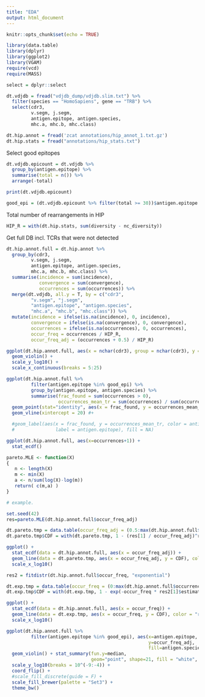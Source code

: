 ```yaml
---
title: "EDA"
output: html_document
---
```


```r
knitr::opts_chunk$set(echo = TRUE)
```

```r
library(data.table)
library(dplyr)
library(ggplot2)
library(VGAM)
require(vcd)
require(MASS)

select = dplyr::select
```

```r
dt.vdjdb = fread("vdjdb_dump/vdjdb.slim.txt") %>%
  filter(species == "HomoSapiens", gene == "TRB") %>%
  select(cdr3, 
         v.segm, j.segm,
         antigen.epitope, antigen.species,
         mhc.a, mhc.b, mhc.class)

dt.hip.annot = fread('zcat annotations/hip_annot_1.txt.gz')
dt.hip.stats = fread("annotations/hip_stats.txt")
```

Select good epitopes

```r
dt.vdjdb.epicount = dt.vdjdb %>%
  group_by(antigen.epitope) %>%
  summarise(total = n()) %>%
  arrange(-total)

print(dt.vdjdb.epicount)

good_epi = (dt.vdjdb.epicount %>% filter(total >= 30))$antigen.epitope
```

Total number of rearrangements in HIP

```r
HIP_R = with(dt.hip.stats, sum(diversity - nc_diversity))
```

Get full DB incl. TCRs that were not detected

```r
dt.hip.annot.full = dt.hip.annot %>%
  group_by(cdr3, 
         v.segm, j.segm,
         antigen.epitope, antigen.species,
         mhc.a, mhc.b, mhc.class) %>%
  summarise(incidence = sum(incidence), 
            convergence = sum(convergence), 
            occurrences = sum(occurrences)) %>%
  merge(dt.vdjdb, all.y = T, by = c("cdr3", 
         "v.segm", "j.segm",
         "antigen.epitope", "antigen.species",
         "mhc.a", "mhc.b", "mhc.class")) %>%
  mutate(incidence = ifelse(is.na(incidence), 0, incidence), 
         convergence = ifelse(is.na(convergence), 0, convergence), 
         occurrences = ifelse(is.na(occurrences), 0, occurrences),
         occur_freq = occurrences / HIP_R,
         occur_freq_adj = (occurrences + 0.5) / HIP_R)
```

```r
ggplot(dt.hip.annot.full, aes(x = nchar(cdr3), group = nchar(cdr3), y = occur_freq_adj)) +
  geom_violin() +
  scale_y_log10() +
  scale_x_continuous(breaks = 5:25)
```

```r
ggplot(dt.hip.annot.full %>%
         filter(antigen.epitope %in% good_epi) %>%
         group_by(antigen.epitope, antigen.species) %>%
         summarise(frac_found = sum(occurrences > 0),
                   occurrences_mean_tr = sum(occurrences) / sum(occurrences > 0))) +
  geom_point(stat="identity", aes(x = frac_found, y = occurrences_mean_tr, color = antigen.species)) +
  geom_vline(xintercept = 20) #+

  #geom_label(aes(x = frac_found, y = occurrences_mean_tr, color = antigen.species, 
  #               label = antigen.epitope), fill = NA)
```


```r
ggplot(dt.hip.annot.full, aes(x=occurrences+1)) +
  stat_ecdf()
```

```r
pareto.MLE <- function(X)
{
   n <- length(X)
   m <- min(X)
   a <- n/sum(log(X)-log(m))
   return( c(m,a) ) 
}

# example. 

set.seed(42)
res=pareto.MLE(dt.hip.annot.full$occur_freq_adj)

dt.pareto.tmp = data.table(occur_freq_adj = (0.5:max(dt.hip.annot.full$occurrences)) / HIP_R)
dt.pareto.tmp$CDF = with(dt.pareto.tmp, 1 - (res[1] / occur_freq_adj)^res[2])

ggplot() +
  stat_ecdf(data = dt.hip.annot.full, aes(x = occur_freq_adj)) +
  geom_line(data = dt.pareto.tmp, aes(x = occur_freq_adj, y = CDF), color = "red") +
  scale_x_log10()

res2 = fitdistr(dt.hip.annot.full$occur_freq, "exponential")

dt.exp.tmp = data.table(occur_freq = (0:max(dt.hip.annot.full$occurrences)) / HIP_R)
dt.exp.tmp$CDF = with(dt.exp.tmp, 1 - exp(-occur_freq * res2[1]$estimate))

ggplot() +
  stat_ecdf(data = dt.hip.annot.full, aes(x = occur_freq)) +
  geom_line(data = dt.exp.tmp, aes(x = occur_freq, y = CDF), color = "red") +
  scale_x_log10()
```

```r
ggplot(dt.hip.annot.full %>%
         filter(antigen.epitope %in% good_epi), aes(x=antigen.epitope, 
                                                    y=occur_freq_adj,
                                                    fill=antigen.species)) +
  geom_violin() + stat_summary(fun.y=median,
                               geom="point", shape=21, fill = "white", color="black") +
  scale_y_log10(breaks = 10^(-9:-4)) +
  coord_flip() +
  #scale_fill_discrete(guide = F) +
  scale_fill_brewer(palette = "Set3") +
  theme_bw()
```